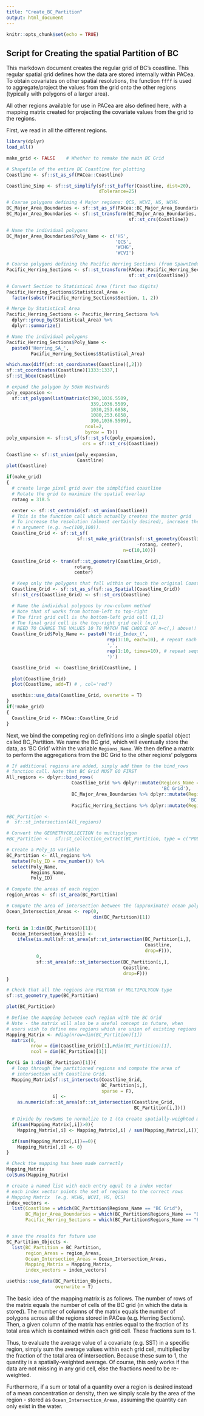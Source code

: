 ```yaml
---
title: "Create_BC_Partition"
output: html_document
---
```


```r
knitr::opts_chunk$set(echo = TRUE)
```

## Script for Creating the spatial Partition of BC

This markdown document creates the regular grid of BC's coastline. This regular
spatial grid defines how the data are stored internally within PACea. To obtain
covariates on other spatial resolutions, the function `ffff` is used to
aggregate/project the values from the grid onto the other regions (typically
with polygons of a larger area).

All other regions available for use in PACea are also defined here, with a
mapping matrix created for projecting the covariate values from the grid to the
regions.

First, we read in all the different regions.

```r
library(dplyr)
load_all()

make_grid <- FALSE    # Whether to remake the main BC Grid

# Shapefile of the entire BC Coastline for plotting
Coastline <- sf::st_as_sf(PACea::Coastline)

Coastline_Simp <- sf::st_simplify(sf::st_buffer(Coastline, dist=20),
                                  dTolerance=25)

# Coarse polygons defining 4 Major regions: QCS, WCVI, HS, WCHG.
BC_Major_Area_Boundaries <- sf::st_as_sf(PACea::BC_Major_Area_Boundaries)
BC_Major_Area_Boundaries <- sf::st_transform(BC_Major_Area_Boundaries,
                                             sf::st_crs(Coastline))

# Name the individual polygons
BC_Major_Area_Boundaries$Poly_Name <- c('HS',
                                        'QCS',
                                        'WCHG',
                                        'WCVI')

# Coarse polygons defining the Pacific Herring Sections (from SpawnIndex package)
Pacific_Herring_Sections <- sf::st_transform(PACea::Pacific_Herring_Sections,
                                             sf::st_crs(Coastline))

# Convert Section to Statistical Area (first two digits)
Pacific_Herring_Sections$Statistical_Area <-
  factor(substr(Pacific_Herring_Sections$Section, 1, 2))

# Merge by Statistical Area
Pacific_Herring_Sections <- Pacific_Herring_Sections %>%
  dplyr::group_by(Statistical_Area) %>%
  dplyr::summarize()

# Name the individual polygons
Pacific_Herring_Sections$Poly_Name <-
  paste0('Herring_SA_',
         Pacific_Herring_Sections$Statistical_Area)

which.max(diff(sf::st_coordinates(Coastline)[,2]))
sf::st_coordinates(Coastline)[1333:1337,]
sf::st_bbox(Coastline)

# expand the polygon by 50km Westwards
poly_expansion <-
  sf::st_polygon(list(matrix(c(390,1036.5509,
                               339,1036.5509,
                               1030,253.6858,
                               1080,253.6858,
                               390,1036.5509),
                             ncol=2,
                             byrow = T)))
poly_expansion <- sf::st_sf(sf::st_sfc(poly_expansion),
                            crs = sf::st_crs(Coastline))

Coastline <- sf::st_union(poly_expansion,
                          Coastline)
plot(Coastline)

if(make_grid)
{
  # create large pixel grid over the simplified coastline
  # Rotate the grid to maximize the spatial overlap
  rotang = 318.5

  center <- sf::st_centroid(sf::st_union(Coastline))
  # This is the function call which actually creates the master grid
  # To increase the resolution (almost certainly desired), increase the
  # n argument (e.g. n=c(100,100)).
  Coastline_Grid <- sf::st_sf(
                          sf::st_make_grid(tran(sf::st_geometry(Coastline),
                                                -rotang, center),
                                           n=c(10,10)))

  Coastline_Grid <- tran(sf::st_geometry(Coastline_Grid),
                         rotang,
                         center)

  # Keep only the polygons that fall within or touch the original Coastline to save storage space
  Coastline_Grid <- sf::st_as_sf(sf::as_Spatial(Coastline_Grid))
  sf::st_crs(Coastline_Grid) <- sf::st_crs(Coastline)

  # Name the individual polygons by row-column method
  # Note that sf works from bottom-left to top-right
  # The first grid cell is the bottom-left grid cell (1,1)
  # The final grid cell is the top-right grid cell (n,n)
  # NEED TO CHANGE THE VALUES 10 TO MATCH THE CHOICE OF n=c(,) above!!
  Coastline_Grid$Poly_Name <- paste0('Grid_Index_(',
                                     rep(1:10, each=10), # repeat each value of 1:cols, nrows
                                     ',',
                                     rep(1:10, times=10), # repeat sequence 1:nrows, ncols times
                                     ')')

  Coastline_Grid  <- Coastline_Grid[Coastline, ]

  plot(Coastline_Grid)
  plot(Coastline, add=T) # , col='red')

  usethis::use_data(Coastline_Grid, overwrite = T)
}
if(!make_grid)
{
  Coastline_Grid <- PACea::Coastline_Grid
}
```

Next, we bind the competing region definitions into a single spatial object
called BC_Partition. We name the BC grid, which will eventually store the data,
as 'BC Grid' within the variable `Regions_Name`. We then define a matrix to
perform the aggregations from the BC Grid to the other regions' polygons

```r
# If additional regions are added, simply add them to the bind_rows
# function call. Note that BC Grid MUST GO FIRST
All_regions <- dplyr::bind_rows(
                        Coastline_Grid %>% dplyr::mutate(Regions_Name =
                                                         'BC Grid'),
                        BC_Major_Area_Boundaries %>% dplyr::mutate(Regions_Name =
                                                                   'BC Major Areas'),
                        Pacific_Herring_Sections %>% dplyr::mutate(Regions_Name = 'Pacific Herring Spawn Statistical Areas'))

#BC_Partition <-
#  sf::st_intersection(All_regions)

# Convert the GEOMETRYCOLLECTION to multipolygon
#BC_Partition <-  sf::st_collection_extract(BC_Partition, type = c("POLYGON"))

# Create a Poly_ID variable
BC_Partition <- All_regions %>%
  mutate(Poly_ID = row_number()) %>%
  select(Poly_Name,
         Regions_Name,
         Poly_ID)

# Compute the areas of each region
region_Areas <- sf::st_area(BC_Partition)

# Compute the area of intersection between the (approximate) ocean polygon and each of the regions
Ocean_Intersection_Areas <- rep(0,
                                dim(BC_Partition)[1])

for(i in 1:dim(BC_Partition)[1]){
  Ocean_Intersection_Areas[i] <-
    ifelse(is.null(sf::st_area(sf::st_intersection(BC_Partition[i,],
                                                   Coastline,
                                                   drop=F))),
           0,
           sf::st_area(sf::st_intersection(BC_Partition[i,],
                                           Coastline,
                                           drop=F)))
}

# Check that all the regions are POLYGON or MULTIPOLYGON type
sf::st_geometry_type(BC_Partition)

plot(BC_Partition)

# Define the mapping between each region with the BC Grid
# Note - the matrix will also be a useful concept in future, when
# users wish to define new regions which are union of existing regions
Mapping_Matrix <- #diag(nrow=dim(BC_Partition)[1])
  matrix(0,
         nrow = dim(Coastline_Grid)[1],#dim(BC_Partition)[1],
         ncol = dim(BC_Partition)[1])

for(i in 1:dim(BC_Partition)[1]){
  # loop through the partitioned regions and compute the area of
  # intersection with Coastline Grid.
  Mapping_Matrix[sf::st_intersects(Coastline_Grid,
                                   BC_Partition[i,],
                                   sparse = F),
                 i] <-
    as.numeric(sf::st_area(sf::st_intersection(Coastline_Grid,
                                               BC_Partition[i,])))

  # Divide by rowSums to normalize to 1 (to create spatially-weighted mean)
  if(sum(Mapping_Matrix[,i])>0){
    Mapping_Matrix[,i] <- Mapping_Matrix[,i] / sum(Mapping_Matrix[,i])}

  if(sum(Mapping_Matrix[,i])==0){
    Mapping_Matrix[,i] <- 0}
}

# Check the mapping has been made correctly
Mapping_Matrix
colSums(Mapping_Matrix)

# create a named list with each entry equal to a index vector
# each index vector points the set of regions to the correct rows
# Mapping Matrix  (e.g. WCHG, WCVI, HS, QCS)
index_vectors <-
  list(Coastline = which(BC_Partition$Regions_Name == "BC Grid"),
       BC_Major_Area_Boundaries = which(BC_Partition$Regions_Name == "BC Major Areas"),
       Pacific_Herring_Sections = which(BC_Partition$Regions_Name == "Pacific Herring Spawn Statistical Areas"))


# save the results for future use
BC_Partition_Objects <-
  list(BC_Partition = BC_Partition,
       region_Areas = region_Areas,
       Ocean_Intersection_Areas = Ocean_Intersection_Areas,
       Mapping_Matrix = Mapping_Matrix,
       index_vectors = index_vectors)

usethis::use_data(BC_Partition_Objects,
                  overwrite = T)

```

The basic idea of the mapping matrix is as follows. The number of rows of the
matrix equals the number of cells of the BC grid (in which the data is
stored). The number of columns of the matrix equals the number of polygons
across all the regions stored in PACea (e.g. Herring Sections). Then, a given
column of the matrix has entries equal to the fraction of its total area which
is contained within each grid cell. These fractions sum to 1.

Thus, to evaluate
the average value of a covariate (e.g. SST) in a specific region, simply sum the
average values within each grid cell, multiplied by the fraction of the total
area of intersection. Because these sum to 1, the quantity is a
spatially-weighted average. Of course, this only works if the data are not
missing in any grid cell, else the fractions need to be
re-weighted.

Furthermore, if a sum or total of a quantity over a region is
desired instead of a mean concentration or density, then we simply scale by the
area of the region - stored as `Ocean_Intersection_Areas`, assuming the quantity
can only exist in the water.
